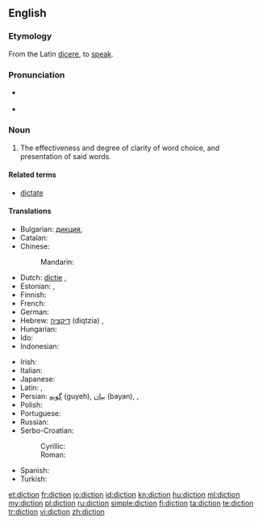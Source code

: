 ==English==

===Etymology===
From the Latin [[dicere]], to [[speak]].

===Pronunciation===
* {{a|UK}} {{IPA|/ˈdɪkʃən/}}
* {{audio|en-us-diction.ogg|Audio (US)}}
*: {{rhymes|ɪkʃən}}

===Noun===
{{en-noun|-}}

# The effectiveness and degree of clarity of word choice, and presentation of said words.

====Related terms====
* [[dictate]]

====Translations====
{{trans-top|clarity of word choice}}
* Bulgarian: [[дикция]], {{t|bg|дикция|f|tr=díkcija|sc=Cyrl}}
* Catalan: {{t-|ca|dicció|f}}
* Chinese:
*: Mandarin: {{t|cmn|吐字|tr=tǔzì|sc=Hani}}
* Dutch: [[dictie]] {{f}}, {{t|nl|dictie|f}}
* Estonian: {{t-|et|väljendusviis}}, {{t-|et|diktsioon}}
* Finnish: {{t-|fi|sananvalinta}}
* French: {{t+|fr|diction|f}}
* German: {{t+|de|Diktion|f}}
* Hebrew: [[דיקציה]] (diqtzia) {{f}}, {{t|he|דיקציה|f|tr=diqtzia|sc=Hebr}}
* Hungarian: {{t+|hu|előadásmód}}
* Ido: {{t+|io|diciono}}
* Indonesian: {{t+|id|diksi}}
{{trans-mid}}
* Irish: {{t-|ga|briathraíocht|f}}
* Italian: {{t+|it|dizione|f}}
* Japanese: {{t|ja|言い回し|tr=いいまわし, iimawashi|sc=Jpan}}
* Latin: {{t-|la|dictio}}, {{t-|la|eloquium}}
* Persian: [[گویه]] (guyeh), [[بیان]] (bayan), {{t|fa|گویه|tr=guye|sc=fa-Arab}}, {{t|fa|بیان|tr=bayân|sc=fa-Arab}}
* Polish: {{t+|pl|dykcja|f}}
* Portuguese: {{t+|pt|dicção|f}}
* Russian: {{t+|ru|дикция|f|sc=Cyrl|tr=díkcija}}
* Serbo-Croatian:
*: Cyrillic: {{t-|sh|дикција|alt=дѝкција|f}}
*: Roman: {{t-|sh|dikcija|alt=dìkcija|f}}
* Spanish: {{t+|es|dicción|f}}
* Turkish: {{t-|tr|söyleyim}}
{{trans-bottom}}

[[et:diction]]
[[fr:diction]]
[[io:diction]]
[[id:diction]]
[[kn:diction]]
[[hu:diction]]
[[ml:diction]]
[[my:diction]]
[[pl:diction]]
[[ru:diction]]
[[simple:diction]]
[[fi:diction]]
[[ta:diction]]
[[te:diction]]
[[tr:diction]]
[[vi:diction]]
[[zh:diction]]